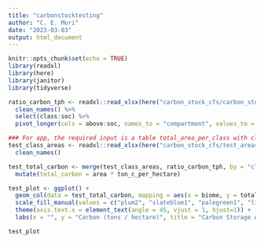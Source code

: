 ```yaml
---
title: "carbonstocktesting"
author: "C. E. Mori"
date: "2023-03-03"
output: html_document
---
```


```r
knitr::opts_chunk$set(echo = TRUE)
library(readxl)
library(here)
library(janitor)
library(tidyverse)

ratio_carbon_tph <- readxl::read_xlsx(here("carbon_stock_cfs/carbon_storage_ton_C_per_hectare.xlsx")) %>% 
  clean_names() %>% 
  select(class:soc) %>% 
  pivot_longer(cols = above:soc, names_to = "compartment", values_to = "ton_c_per_hectare")

### For app, the required input is a table total_area_per_class with class and total area! Below is just a test df.
test_class_areas <- readxl::read_xlsx(here("carbon_stock_cfs/test_areas.xlsx")) %>% 
  clean_names()

test_total_carbon <- merge(test_class_areas, ratio_carbon_tph, by = "class") %>% 
  mutate(total_carbon = area * ton_c_per_hectare) 
```

```r
test_plot <- ggplot() +
  geom_col(data = test_total_carbon, mapping = aes(x = biome, y = total_carbon, fill = compartment)) +
  scale_fill_manual(values = c("plum2", "slateblue1", "palegreen1", "lightgoldenrod1", "tan1"), labels = c(above = "Above Ground", below = "Below Ground", dead_matter = "Dead Matter", litter = "Litter", soc = "Soil Organic Carbon")) +
  theme(axis.text.x = element_text(angle = 45, vjust = 1, hjust=1)) +
  labs(x = "", y = "Carbon (tons / hectare)", title = "Carbon Storage Across Biomes in ROI", fill = "Compartment")

test_plot
```

